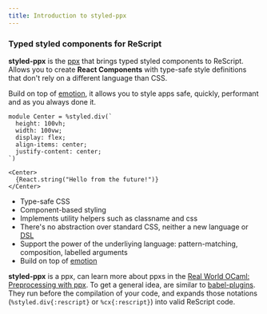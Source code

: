 ```yaml
---
title: Introduction to styled-ppx
---
```


### Typed styled components for ReScript

**styled-ppx** is the [ppx](https://dev.realworldocaml.org/ppx.html) that brings typed styled components to ReScript. Allows you to create **React Components** with type-safe style definitions that don't rely on a different language than CSS.

Build on top of [emotion](https://emotion.sh), it allows you to style apps safe, quickly, performant and as you always done it.

```rescript
module Center = %styled.div(`
  height: 100vh;
  width: 100vw;
  display: flex;
  align-items: center;
  justify-content: center;
`)

<Center>
  {React.string("Hello from the future!")}
</Center>
```

- Type-safe CSS
- Component-based styling
- Implements utility helpers such as classname and css
- There's no abstraction over standard CSS, neither a new language or [DSL](https://en.wikipedia.org/wiki/Domain-specific_language)
- Support the power of the underliying language: pattern-matching, composition, labelled arguments
- Build on top of [emotion](https://emotion.sh)

**styled-ppx** is a ppx, can learn more about ppxs in the [Real World OCaml: Preprocessing with ppx](https://dev.realworldocaml.org/ppx.html). To get a general idea, are similar to [babel-plugins](https://babeljs.io/docs/en/plugins/). They run before the compilation of your code, and expands those notations (`%styled.div{:rescript}` or `%cx{:rescript}`) into valid ReScript code.
